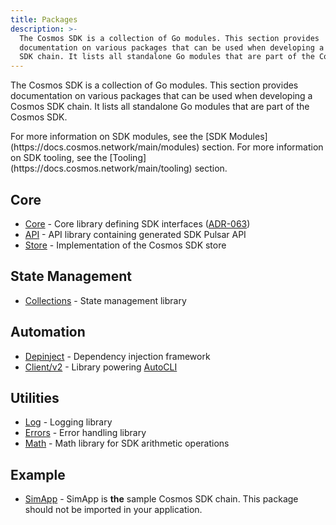 ```yaml
---
title: Packages
description: >-
  The Cosmos SDK is a collection of Go modules. This section provides
  documentation on various packages that can be used when developing a Cosmos
  SDK chain. It lists all standalone Go modules that are part of the Cosmos SDK.
---
```


The Cosmos SDK is a collection of Go modules. This section provides documentation on various packages that can be used when developing a Cosmos SDK chain.
It lists all standalone Go modules that are part of the Cosmos SDK.

<Tip>
For more information on SDK modules, see the [SDK Modules](https://docs.cosmos.network/main/modules) section.
For more information on SDK tooling, see the [Tooling](https://docs.cosmos.network/main/tooling) section.
</Tip>

## Core

* [Core](https://pkg.go.dev/cosmossdk.io/core) - Core library defining SDK interfaces ([ADR-063](https://docs.cosmos.network/main/architecture/adr-063-core-module-api))
* [API](https://pkg.go.dev/cosmossdk.io/api) - API library containing generated SDK Pulsar API
* [Store](https://pkg.go.dev/cosmossdk.io/store) - Implementation of the Cosmos SDK store

## State Management

* [Collections](/docs/sdk/next/documentation/state-storage/collections) - State management library

## Automation

* [Depinject](/docs/sdk/next/documentation/module-system/depinject) - Dependency injection framework
* [Client/v2](https://pkg.go.dev/cosmossdk.io/client/v2) - Library powering [AutoCLI](https://docs.cosmos.network/main/core/autocli)

## Utilities

* [Log](https://pkg.go.dev/cosmossdk.io/log) - Logging library
* [Errors](https://pkg.go.dev/cosmossdk.io/errors) - Error handling library
* [Math](https://pkg.go.dev/cosmossdk.io/math) - Math library for SDK arithmetic operations

## Example

* [SimApp](https://pkg.go.dev/cosmossdk.io/simapp) - SimApp is **the** sample Cosmos SDK chain. This package should not be imported in your application.
